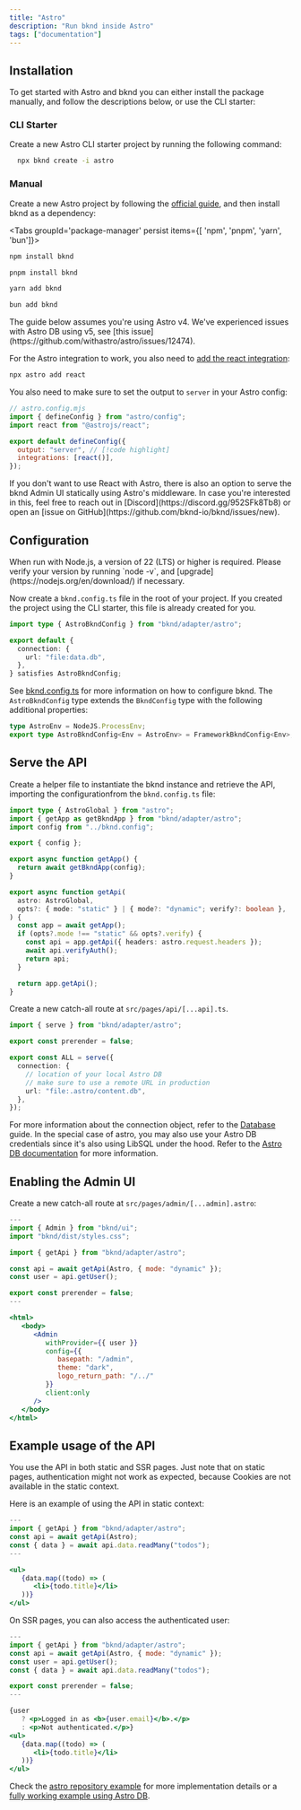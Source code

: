 ```yaml
---
title: "Astro"
description: "Run bknd inside Astro"
tags: ["documentation"]
---
```


## Installation

To get started with Astro and bknd you can either install the package manually, and follow the descriptions below, or use the CLI starter:

### CLI Starter

Create a new Astro CLI starter project by running the following command:

```sh
  npx bknd create -i astro
```

### Manual

Create a new Astro project by following the [official guide](https://docs.astro.build/en/install-and-setup/), and then install bknd as a dependency:

<Tabs groupId='package-manager' persist items={[ 'npm', 'pnpm', 'yarn', 'bun']}>

```bash tab="npm"
npm install bknd
```

```bash tab="pnpm"
pnpm install bknd
```

```bash tab="yarn"
yarn add bknd
```

```bash tab="bun"
bun add bknd
```

</Tabs>

<Callout type="info">
  The guide below assumes you're using Astro v4. We've experienced issues with
  Astro DB using v5, see [this
  issue](https://github.com/withastro/astro/issues/12474).
</Callout>

For the Astro integration to work, you also need to [add the react integration](https://docs.astro.build/en/guides/integrations-guide/react/):

```bash
npx astro add react
```

You also need to make sure to set the output to `server` in your Astro config:

```js {6}
// astro.config.mjs
import { defineConfig } from "astro/config";
import react from "@astrojs/react";

export default defineConfig({
  output: "server", // [!code highlight]
  integrations: [react()],
});
```

<Callout type="info">
  If you don't want to use React with Astro, there is also an option to serve
  the bknd Admin UI statically using Astro's middleware. In case you're
  interested in this, feel free to reach out in
  [Discord](https://discord.gg/952SFk8Tb8) or open an [issue on
  GitHub](https://github.com/bknd-io/bknd/issues/new).
</Callout>

## Configuration

<Callout type="warning">
  When run with Node.js, a version of 22 (LTS) or higher is required. Please
  verify your version by running `node -v`, and
  [upgrade](https://nodejs.org/en/download/) if necessary.
</Callout>

Now create a `bknd.config.ts` file in the root of your project. If you created the project using the CLI starter, this file is already created for you.

```typescript title="bknd.config.ts"
import type { AstroBkndConfig } from "bknd/adapter/astro";

export default {
  connection: {
    url: "file:data.db",
  },
} satisfies AstroBkndConfig;
```

See [bknd.config.ts](/extending/config) for more information on how to configure bknd. The `AstroBkndConfig` type extends the `BkndConfig` type with the following additional properties:

```typescript
type AstroEnv = NodeJS.ProcessEnv;
export type AstroBkndConfig<Env = AstroEnv> = FrameworkBkndConfig<Env>;
```

## Serve the API

Create a helper file to instantiate the bknd instance and retrieve the API, importing the configurationfrom the `bknd.config.ts` file:

```ts title="src/bknd.ts"
import type { AstroGlobal } from "astro";
import { getApp as getBkndApp } from "bknd/adapter/astro";
import config from "../bknd.config";

export { config };

export async function getApp() {
  return await getBkndApp(config);
}

export async function getApi(
  astro: AstroGlobal,
  opts?: { mode: "static" } | { mode?: "dynamic"; verify?: boolean },
) {
  const app = await getApp();
  if (opts?.mode !== "static" && opts?.verify) {
    const api = app.getApi({ headers: astro.request.headers });
    await api.verifyAuth();
    return api;
  }

  return app.getApi();
}
```

Create a new catch-all route at `src/pages/api/[...api].ts`.

```ts title="src/pages/api/[...api].ts"
import { serve } from "bknd/adapter/astro";

export const prerender = false;

export const ALL = serve({
  connection: {
    // location of your local Astro DB
    // make sure to use a remote URL in production
    url: "file:.astro/content.db",
  },
});
```

For more information about the connection object, refer to the [Database](/usage/database) guide. In the
special case of astro, you may also use your Astro DB credentials since it's also using LibSQL
under the hood. Refer to the [Astro DB documentation](https://docs.astro.build/en/guides/astro-db/) for more information.

## Enabling the Admin UI

Create a new catch-all route at `src/pages/admin/[...admin].astro`:

```jsx title="src/pages/admin/[...admin].astro"
---
import { Admin } from "bknd/ui";
import "bknd/dist/styles.css";

import { getApi } from "bknd/adapter/astro";

const api = await getApi(Astro, { mode: "dynamic" });
const user = api.getUser();

export const prerender = false;
---

<html>
   <body>
      <Admin
         withProvider={{ user }}
         config={{
            basepath: "/admin",
            theme: "dark",
            logo_return_path: "/../"
         }}
         client:only
      />
   </body>
</html>
```

## Example usage of the API

You use the API in both static and SSR pages. Just note that on static pages, authentication
might not work as expected, because Cookies are not available in the static context.

Here is an example of using the API in static context:

```jsx
---
import { getApi } from "bknd/adapter/astro";
const api = await getApi(Astro);
const { data } = await api.data.readMany("todos");
---

<ul>
   {data.map((todo) => (
      <li>{todo.title}</li>
   ))}
</ul>
```

On SSR pages, you can also access the authenticated user:

```jsx
---
import { getApi } from "bknd/adapter/astro";
const api = await getApi(Astro, { mode: "dynamic" });
const user = api.getUser();
const { data } = await api.data.readMany("todos");

export const prerender = false;
---

{user
   ? <p>Logged in as <b>{user.email}</b>.</p>
   : <p>Not authenticated.</p>}
<ul>
   {data.map((todo) => (
      <li>{todo.title}</li>
   ))}
</ul>
```

Check the [astro repository example](https://github.com/bknd-io/bknd/tree/main/examples/astro)
for more implementation details or a [fully working example using Astro DB](https://github.com/dswbx/bknd-astro-example).
